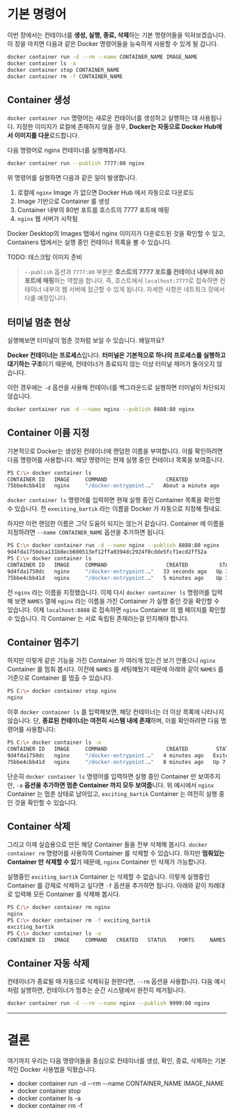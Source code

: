 # 기본 명령어

이번 장에서는 컨테이너를 **생성, 실행, 종료, 삭제**하는 기본 명령어들을 익혀보겠습니다. 이 장을 마치면 다음과 같은 Docker 명령어들을 능숙하게 사용할 수 있게 될 겁니다.

```bash
docker container run -d --rm --name CONTAINER_NAME IMAGE_NAME
docker container ls -a
docker container stop CONTAINER_NAME
docker container rm -f CONTAINER_NAME
```


## Container 생성

`docker container run` 명령어는 새로운 컨테이너를 생성하고 실행하는 데 사용됩니다. 지정한 이미지가 로컬에 존재하지 않을 경우, **Docker는 자동으로 Docker Hub에서 이미지를 다운**로드합니다.

다음 명령어로 nginx 컨테이너를 실행해봅시다.

```bash
docker container run --publish 7777:80 nginx
```

위 명령어를 실행하면 다음과 같은 일이 발생합니다.
1. 로컬에 `nginx` Image 가 없으면 Docker Hub 에서 자동으로 다운로드
2. Image 기반으로 Container 를 생성
3. Container 내부의 80번 포트를 호스트의 7777 포트에 매핑
4. `nginx` 웹 서버가 시작됨

Docker Desktop의 Images 탭에서 nginx 이미지가 다운로드된 것을 확인할 수 있고, Containers 탭에서는 실행 중인 컨테이너 목록을 볼 수 있습니다.

TODO: 테스크탑 이미지 준비

> `--publish` 옵션과 `7777:80` 부분은 **호스트의 7777 포트를 컨테이너 내부의 80 포트에 매핑**하는 역할을 합니다. 즉, 호스트에서 `localhost:7777`로 접속하면 컨테이너 내부의 웹 서버에 접근할 수 있게 됩니다. 자세한 사항은 네트워크 장에서 다룰 예정입니다.

## 터미널 멈춘 현상

실행해보면 터미널이 멈춘 것처럼 보일 수 있습니다. 왜일까요?

**Docker 컨테이너는 프로세스**입니다. **터미널은 기본적으로 하나의 프로세스를 실행하고 대기하는 구조**이기 때문에, 컨테이너가 종료되지 않는 이상 터미널 제어가 돌아오지 않습니다.

이런 경우에는 `-d` 옵션을 사용해 컨테이너를 백그라운드로 실행하면 터미널이 차단되지 않습니다.

```bash
docker container run -d --name nginx --publish 8888:80 nginx
```


## Container 이름 지정

기본적으로 Docker는 생성된 컨테이너에 랜덤한 이름을 부여합니다. 이를 확인하려면 다음 명령어를 사용합니다. 해당 명령어는 현재 실행 중인 컨테이너 목록을 보여줍니다.

```bash
PS C:\> docker container ls
CONTAINER ID   IMAGE     COMMAND                   CREATED              STATUS          PORTS                  NAMES
75bbe4cbb41d   nginx     "/docker-entrypoint.…"   About a minute ago   Up 22 seconds   0.0.0.0:7777->80/tcp   exciting_bartik
```

`docker container ls` 명령어를 입력하면 현재 실행 중인 Container 목록을 확인할 수 있습니다. 전 `execiting_bartik` 라는 이름을 Docker 가 자동으로 지정해 줬네요.

하지만 이런 랜덤한 이름은 그닥 도움이 되지는 않는거 같습니다. Container 에 이름을 지정하려면 `--name CONTAINER_NAME` 옵션을 추가하면 됩니다.

```bash
PS C:\> docker container run -d --name nginx --publish 8888:80 nginx
9d4fda1750dca131b8ecb600513ef12ffa0394dc2924f0cdde5fcf1ecd2ff52a
PS C:\> docker container ls
CONTAINER ID   IMAGE     COMMAND                   CREATED          STATUS          PORTS                  NAMES
9d4fda1750dc   nginx     "/docker-entrypoint.…"   33 seconds ago   Up 33 seconds   0.0.0.0:8888->80/tcp   nginx
75bbe4cbb41d   nginx     "/docker-entrypoint.…"   5 minutes ago    Up 3 minutes    0.0.0.0:7777->80/tcp   exciting_bartik
```

전 `nginx` 라는 이름을 지정했습니다. 이제 다시 `docker container ls` 명령어를 입력해 보면 `NAMES` 열에 `nginx` 라는 이름을 가진 Container 가 실행 중인 것을 확인할 수 있습니다. 이제 `localhost:8888` 로 접속하면 `nginx` Container 의 웹 페이지를 확인할 수 있습니다. 각 Container 는 서로 독립된 존재라는걸 인지해야 합니다.

## Container 멈추기

하지만 이렇게 같은 기능을 가진 Container 가 여러개 있는건 보기 안좋으니 `nginx` Container 를 멈춰 봅시다. 이전에 `NAMES` 를 세팅해뒀기 때문에 아래와 같이 `NAMES` 를 기준으로 Container 를 멈출 수 있습니다.

```bash
PS C:\> docker container stop nginx
nginx
```

이후 `docker container ls` 를 입력해보면, 해당 컨테이너는 더 이상 목록에 나타나지 않습니다. 단, **종료된 컨테이너는 여전히 시스템 내에 존재**하며, 이를 확인하려면 다음 명령어를 사용합니다:

```bash
PS C:\> docker container ls -a
CONTAINER ID   IMAGE     COMMAND                   CREATED         STATUS                            PORTS                  NAMES
9d4fda1750dc   nginx     "/docker-entrypoint.…"   4 minutes ago   Exited (137) About a minute ago                          nginx
75bbe4cbb41d   nginx     "/docker-entrypoint.…"   8 minutes ago   Up 7 minutes                      0.0.0.0:7777->80/tcp   exciting_bartik
```

단순히 `docker container ls` 명령어를 입력하면 실행 중인 Container 만 보여주지만, `-a` **옵션을 추가하면 멈춘 Container 까지 모두 보여줍**니다. 위 예시에서 `nginx` Container 는 멈춘 상태로 남아있고, `exciting_bartik` Container 는 여전히 실행 중인 것을 확인할 수 있습니다.


## Container 삭제

그리고 이제 실습용으로 만든 해당 Container 들을 전부 삭제해 봅시다. `docker container rm` 명령어를 사용하여 Container 를 삭제할 수 있습니다. 하지만 **멈춰있는 Container 만 삭제할 수 있**기 때문에, `nginx` Container 만 삭제가 가능합니다.

실행중인 `exciting_bartik` Container 는 삭제할 수 없습니다. 이렇게 실행중인 Container 를 강제로 삭제하고 싶다면 `-f` 옵션을 추가하면 됩니다. 아래와 같이 차례대로 입력해 모든 Container 를 삭제해 봅시다.

```bash
PS C:\> docker container rm nginx
nginx
PS C:\> docker container rm -f exciting_bartik
exciting_bartik
PS C:\> docker container ls -a
CONTAINER ID   IMAGE     COMMAND   CREATED   STATUS    PORTS     NAMES
```

## Container 자동 삭제

컨테이너가 종료될 때 자동으로 삭제되길 원한다면, `--rm` 옵션을 사용합니다. 다음 예시처럼 실행하면, 컨테이너가 멈추는 순간 시스템에서 완전히 제거됩니다.

```bash
docker container run -d --rm --name nginx --publish 9999:80 nginx
```

***

# 결론

여기까지 우리는 다음 명령어들을 중심으로 컨테이너를 생성, 확인, 종료, 삭제하는 기본적인 Docker 사용법을 익혔습니다.

* docker container run -d --rm --name CONTAINER_NAME IMAGE_NAME
* docker container stop
* docker container ls -a
* docker container rm -f